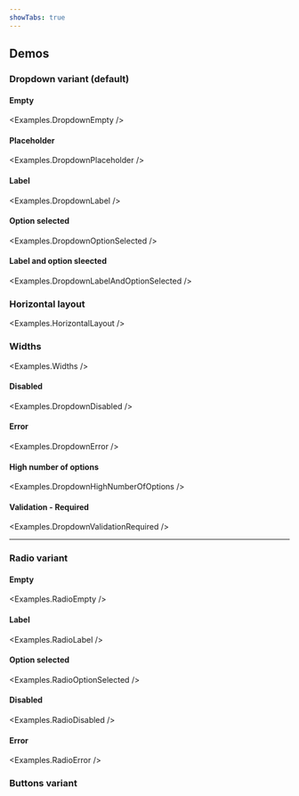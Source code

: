 ```yaml
---
showTabs: true
---
```



## Demos

### Dropdown variant (default)

#### Empty

<Examples.DropdownEmpty />

#### Placeholder

<Examples.DropdownPlaceholder />

#### Label

<Examples.DropdownLabel />

#### Option selected

<Examples.DropdownOptionSelected />

#### Label and option sleected

<Examples.DropdownLabelAndOptionSelected />

### Horizontal layout

<Examples.HorizontalLayout />

### Widths

<Examples.Widths />

#### Disabled

<Examples.DropdownDisabled />

#### Error

<Examples.DropdownError />

#### High number of options

<Examples.DropdownHighNumberOfOptions />

#### Validation - Required

<Examples.DropdownValidationRequired />

---

### Radio variant

#### Empty

<Examples.RadioEmpty />

#### Label

<Examples.RadioLabel />

#### Option selected

<Examples.RadioOptionSelected />

#### Disabled

<Examples.RadioDisabled />

#### Error

<Examples.RadioError />

### Buttons variant
